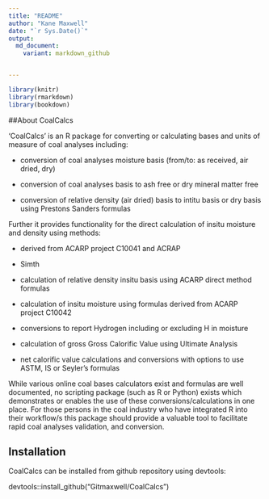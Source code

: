 ```yaml
---
title: "README"
author: "Kane Maxwell"
date: "`r Sys.Date()`"
output:
  md_document:
    variant: markdown_github


---
```


```r
library(knitr)
library(rmarkdown)
library(bookdown)

```

##About CoalCalcs

'CoalCalcs' is an R package for converting or calculating bases and units of measure of coal analyses including:

* conversion of coal analyses moisture basis (from/to: as received, air dried, dry) 

* conversion of coal analyses basis to ash free or dry mineral matter free

* conversion of relative density (air dried) basis to intitu basis or dry basis using Prestons Sanders formulas

Further it provides functionality for the direct calculation of insitu moisture and density using methods:

* derived from ACARP project C10041 and ACRAP

* Simth 

* calculation of relative density insitu basis using ACARP direct method formulas

* calculation of insitu moisture using formulas derived from ACARP project C10042 

* conversions to report Hydrogen including or excluding H in moisture

* calculation of gross Gross Calorific Value using Ultimate Analysis

* net calorific value calculations and conversions with options to use ASTM, IS or Seyler's formulas 


While various online coal bases calculators exist and formulas are well documented, no scripting package (such as R or Python) exists which demonstrates or enables the use of these conversions/calculations in one place. For those persons in the coal industry who have integrated R into their workflow/s this package should provide a valuable tool to facilitate rapid coal analyses validation, and conversion. 

## Installation

CoalCalcs can be installed from github repository using devtools:


devtools::install_github("Gitmaxwell/CoalCalcs")




